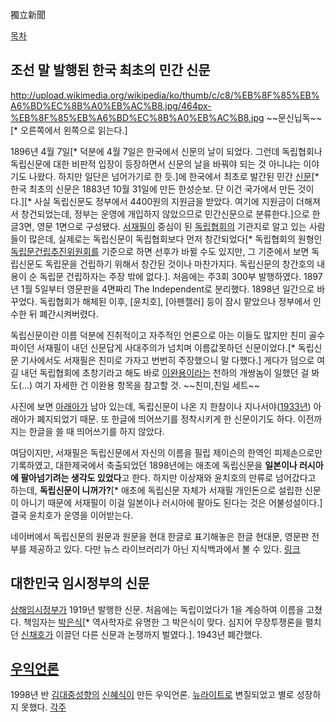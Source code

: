 獨立新聞

[[목차]]

== 조선 말 발행된 한국 최초의 민간 신문 ==
http://upload.wikimedia.org/wikipedia/ko/thumb/c/c8/%EB%8F%85%EB%A6%BD%EC%8B%A0%EB%AC%B8.jpg/464px-%EB%8F%85%EB%A6%BD%EC%8B%A0%EB%AC%B8.jpg
~~문신닙독~~[* 오른쪽에서 왼쪽으로 읽는다.]

1896년 4월 7일[* 덕분에 4월 7일은 한국에서 신문의 날이 되었다. 그런데 독립협회나 독립신문에 대한 비판적 입장이 등장하면서 신문의 날을 바꿔야 되는 것 아니냐는 이야기도 나왔다. 하지만 일단은 넘어가기로 한 듯.]에 한국에서 최초로 발간된 민간 [[신문]][* 한국 최초의 신문은 1883년 10월 31일에 만든 한성순보. 단 이건 국가에서 만든 것이다.][* 사실 독립신문도 정부에서 4400원의 지원금을 받았다. 여기에 지원금이 더해져서 창건되었는데, 정부는 운영에 개입하지 않았으므로 민간신문으로 분류한다.]으로 한글3면, 영문 1면으로 구성됐다. [[서재필]]이 중심이 된 [[독립협회]]의 기관지로 알고 있는 사람들이 많은데, 실제로는 독립신문이 독립협회보다 먼저 창간되었다[* 독립협회의 원형인 [[독립문]]건립추진위원회를 기준으로 하면 선후가 바뀔 수도 있지만, 그 기준에서 보면 독립신문도 독립문을 건립하기 위해서 창간된 것이나 마찬가지다. 독립신문의 창간호의 내용이 순 독립문 건립하자는 주장 밖에 없다.]. 처음에는 주3회 300부 발행하였다. 1897년 1월 5일부터 영문판을 4면짜리 The Independent로 분리했다. 1898년 일간으로 바꾸었다. 독립협회가 해체된 이후, [윤치호], [아펜젤러] 등이 잠시 맡았으나 정부에서 인수한 뒤 폐간시켜버렸다.

독립신문이란 이름 덕분에 진취적이고 자주적인 언론으로 아는 이들도 많지만 친미 골수파이던 서재필이 내던 신문답게 사대주의가 넘치며 이름값못하던 신문이었다.[* 독립신문 기사에서도 서재필은 친미로 가자고 번번히 주장했으니 말 다했다.] 게다가 덤으로 여길 내던 독립협회에 초창기라고 해도 바로 [[이완용]]이라는 천하의 개쌍놈이 일했던 걸 봐도(...) 여기 자세한 건 이완용 항목을 참고할 것. ~~친미,친일 세트~~

사진에 보면 [[아래아]]가 남아 있는데, 독립신문이 나온 지 한참이나 지나서야([[1933년]]) 아래아가 폐지되었기 때문. 또 한글에 띄어쓰기를 정착시키게 한 신문이기도 하다. 이전까지는 한글을 쓸 때 띄어쓰기를 하지 않았다.

여담이지만, 서재필은 독립신문에서 자신의 이름을 필립 제이슨의 한역인 피제손으로만 기록하였고, 대한제국에서 축출되었던 1898년에는 애초에 독립신문을 '''일본이나 러시아에 팔아넘기려는 생각도 있었다'''고 한다. 하지만 이상재와 윤치호의 만류로 넘어갔다고 하는데, '''독립신문이 니꺼가?'''[* 애초에 독립신문 자체가 서재필 개인돈으로 설립한 신문이 아니기 때문에 서재필이 이걸 일본이나 러시아에 팔아도 된다는 것은 어불성설이다.] 결국 윤치호가 운영을 이어받는다.

네이버에서 독립신문의 원문과 원문을 현대 한글로 표기해놓은 한글 현대문, 영문판 전부를 제공하고 있다. 다만 뉴스 라이브러리가 아닌 지식백과에서 볼 수 있다. [http://terms.naver.com/list.nhn?cid=51384&categoryId=51384 링크]
== 대한민국 임시정부의 신문 ==

[[상해임시정부]]가 1919년 발행한 신문. 처음에는 독립이었다가 1을 계승하여 이름을 고쳤다. 책임자는 [[박은식]][* 역사학자로 유명한 그 박은식이 맞다. 심지어 무장투쟁론을 펼치던 [[신채호]]가 이끌던 다른 신문과 논쟁까지 벌였다.]. 1943년 폐간했다.

== [[우익언론]] ==
1998년 반 [[김대중]]성향의 [[신혜식]]이 만든 우익언론. [[뉴라이트]]로 변질되었고 별로 성장하지 못했다.
[[각주]]

